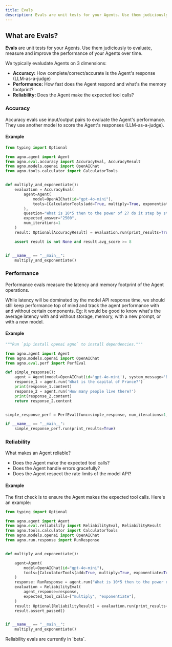 ```yaml
---
title: Evals
description: Evals are unit tests for your Agents. Use them judiciously to evaluate, measure and improve the performance of your Agents over time.
---
```


## What are Evals?

**Evals** are unit tests for your Agents. Use them judiciously to evaluate, measure and improve the performance of your Agents over time.

We typically evaludate Agents on 3 dimensions:

- **Accuracy:** How complete/correct/accurate is the Agent's response (LLM-as-a-judge)
- **Performance:** How fast does the Agent respond and what's the memory footprint?
- **Reliability:** Does the Agent make the expected tool calls?

### Accuracy

Accuracy evals use input/output pairs to evaluate the Agent's performance. They use another model to score the Agent's responses (LLM-as-a-judge).

#### Example

```python calculate_accuracy.py
from typing import Optional

from agno.agent import Agent
from agno.eval.accuracy import AccuracyEval, AccuracyResult
from agno.models.openai import OpenAIChat
from agno.tools.calculator import CalculatorTools


def multiply_and_exponentiate():
    evaluation = AccuracyEval(
        agent=Agent(
            model=OpenAIChat(id="gpt-4o-mini"),
            tools=[CalculatorTools(add=True, multiply=True, exponentiate=True)],
        ),
        question="What is 10*5 then to the power of 2? do it step by step",
        expected_answer="2500",
        num_iterations=1
    )
    result: Optional[AccuracyResult] = evaluation.run(print_results=True)

    assert result is not None and result.avg_score >= 8


if __name__ == "__main__":
    multiply_and_exponentiate()
```

### Performance

Performance evals measure the latency and memory footprint of the Agent operations.

<Note>
While latency will be dominated by the model API response time, we should still keep performance top of mind and track the agent performance with and without certain components. Eg: it would be good to know what's the average latency with and without storage, memory, with a new prompt, or with a new model.
</Note>

#### Example

```python storage_performance.py
"""Run `pip install openai agno` to install dependencies."""

from agno.agent import Agent
from agno.models.openai import OpenAIChat
from agno.eval.perf import PerfEval

def simple_response():
    agent = Agent(model=OpenAIChat(id='gpt-4o-mini'), system_message='Be concise, reply with one sentence.', add_history_to_messages=True)
    response_1 = agent.run('What is the capital of France?')
    print(response_1.content)
    response_2 = agent.run('How many people live there?')
    print(response_2.content)
    return response_2.content


simple_response_perf = PerfEval(func=simple_response, num_iterations=1, warmup_runs=0)

if __name__ == "__main__":
    simple_response_perf.run(print_results=True)
```

### Reliability

What makes an Agent reliable?

- Does the Agent make the expected tool calls?
- Does the Agent handle errors gracefully?
- Does the Agent respect the rate limits of the model API?

#### Example

The first check is to ensure the Agent makes the expected tool calls. Here's an example:

```python reliability.py
from typing import Optional

from agno.agent import Agent
from agno.eval.reliability import ReliabilityEval, ReliabilityResult
from agno.tools.calculator import CalculatorTools
from agno.models.openai import OpenAIChat
from agno.run.response import RunResponse


def multiply_and_exponentiate():

    agent=Agent(
        model=OpenAIChat(id="gpt-4o-mini"),
        tools=[CalculatorTools(add=True, multiply=True, exponentiate=True)],
    )
    response: RunResponse = agent.run("What is 10*5 then to the power of 2? do it step by step")
    evaluation = ReliabilityEval(
        agent_response=response,
        expected_tool_calls=["multiply", "exponentiate"],
    )
    result: Optional[ReliabilityResult] = evaluation.run(print_results=True)
    result.assert_passed()


if __name__ == "__main__":
    multiply_and_exponentiate()
```

<Note>
Reliability evals are currently in `beta`.
</Note>
